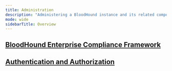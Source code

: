 ---
title: Administration
description: "Administering a BloodHound instance and its related components; users, roles, authentication, collector status, and general security."
mode: wide
sidebarTitle: Overview
---



## <Icon icon="shield-check" iconType="solid" /> [BloodHound Enterprise Compliance Framework](/hc/en-us/sections/BloodHound-Enterprise-Compliance-Framework)


<CardGroup cols={2}>
  <Card
    title="BloodHound Enterprise Compliance Framework Resource"
    icon="shield-check"
    href="/hc/en-us/articles/BloodHound-Enterprise-Compliance-Framework-Resource"
    iconType="solid"
    horizontal
  />
  <Card
    title="BloodHound Enterprise NIST SP 800-171 Compliance Resource"
    icon="file-shield"
    href="/hc/en-us/articles/BloodHound-Enterprise-NIST-SP-800-171-Compliance-Resource"
    iconType="solid"
    horizontal
  />
  <Card
    title="BloodHound Enterprise NIST SP 800-53 Rev.8 Compliance Resource"
    icon="clipboard-check"
    href="/hc/en-us/articles/BloodHound-Enterprise-NIST-SP-800-53-Rev-8-Compliance-Resource"
    iconType="solid"
    horizontal
  />
  <Card
    title="BloodHound Enterprise NIST CSF v2 Compliance Resource"
    icon="clipboard"
    href="/hc/en-us/articles/BloodHound-Enterprise-NIST-CSF-v2-Compliance-Resource"
    iconType="solid"
    horizontal
  />
  <Card
    title="BloodHound Enterprise NIST CSF v1.1 Compliance Resource"
    icon="check-double"
    href="/hc/en-us/articles/BloodHound-Enterprise-NIST-CSF-v1-1-Compliance-Resource"
    iconType="solid"
    horizontal
  />
</CardGroup>


## <Icon icon="lock" iconType="solid" /> [Authentication and Authorization](/hc/en-us/sections/Authentication-and-Authorization)

<CardGroup cols={2}>
  <Card
    title="Administering users and roles"
    icon="user-shield"
    href="/hc/en-us/articles/Administering-users-and-roles"
    iconType="solid"
    horizontal
  />
  <Card
    title="Enable/Disable Multi-Factor Authentication"
    icon="shield"
    href="/hc/en-us/articles/Enable-Disable-Multi-Factor-Authentication"
    iconType="solid"
    horizontal
  />
  <Card
    title="OIDC in BloodHound"
    icon="id-badge"
    href="/hc/en-us/articles/OIDC-in-BloodHound"
    iconType="solid"
    horizontal
  />
  <Card
    title="SAML in BloodHound"
    icon="key"
    href="/hc/en-us/articles/SAML-in-BloodHound"
    iconType="solid"
    horizontal
  />
  <Card
    title="SAML: ADFS Configuration"
    icon="shield-halved"
    href="/hc/en-us/articles/SAML-ADFS-Configuration"
    iconType="solid"
    horizontal
  />
  <Card
    title="SAML: Auth0 Configuration"
    icon="lock"
    href="/hc/en-us/articles/SAML-Auth0-Configuration"
    iconType="solid"
    horizontal
  />
</CardGroup>

<Card
  title="Securing BloodHound and collectors"
  icon="lock"
  href="/hc/en-us/sections/Securing-BloodHound-and-collectors"
  iconType="solid"
  horizontal
/>

<CardGroup cols={2}>
  <Card
    title="SharpHound Enterprise Service Hardening"
    icon="shield-check"
    href="/hc/en-us/articles/SharpHound-Enterprise-Service-Hardening"
    iconType="solid"
    horizontal
  />
</CardGroup>
